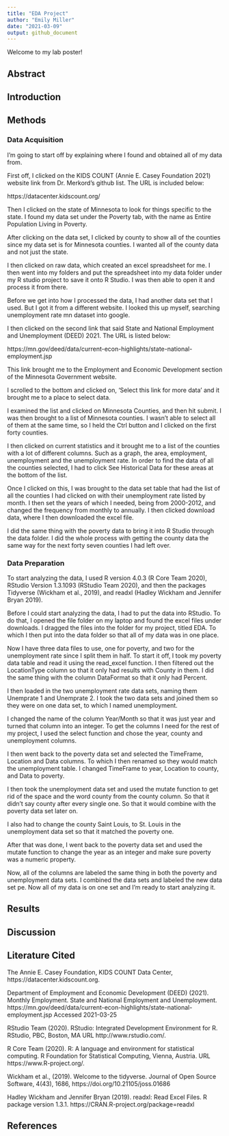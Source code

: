 ```yaml
---
title: "EDA Project"
author: "Emily Miller"
date: "2021-03-09"
output: github_document
---
```


Welcome to my lab poster!

## Abstract

## Introduction

## Methods

### Data Acquisition

I'm going to start off by explaining where I found and obtained all of my data 
from.

First off, I clicked on the KIDS COUNT (Annie E. Casey Foundation 2021) website 
link from Dr. Merkord's github list. The URL is included below:

https://datacenter.kidscount.org/

Then I clicked on the state of Minnesota to look for things specific to the 
state. I found my data set under the Poverty tab, with the name as Entire 
Population Living in Poverty.

After clicking on the data set, I clicked by county to show all of the counties 
since my data set is for Minnesota counties. I wanted all of the county data and
not just the state.

I then clicked on raw data, which created an excel spreadsheet for me. I then 
went into my folders and put the spreadsheet into my data folder under my R 
studio project to save it onto R Studio. I was then able to open it and process 
it from there.

Before we get into how I processed the data, I had another data set that I used.
But I got it from a different website. I looked this up myself, searching 
unemployment rate mn dataset into google.

I then clicked on the second link that said State and National Employment and 
Unemployment (DEED) 2021. The URL is listed below:

https://mn.gov/deed/data/current-econ-highlights/state-national-employment.jsp

This link brought me to the Employment and Economic Development section of the 
Minnesota Government website.

I scrolled to the bottom and clicked on, 'Select this link for more data' and it 
brought me to a place to select data.

I examined the list and clicked on Minnesota Counties, and then hit submit. I 
was then brought to a list of Minnesota counties. I wasn't able to select all of
them at the same time, so I held the Ctrl button and I clicked on the first 
forty counties.

I then clicked on current statistics and it brought me to a list of the counties 
with a lot of different columns. Such as a graph, the area, employment, 
unemployment and the unemployment rate. In order to find the data of all the 
counties selected, I had to click See Historical Data for these areas at the 
bottom of the list.

Once I clicked on this, I was brought to the data set table that had the list of 
all the counties I had clicked on with their unemployment rate listed by month. 
I then set the years of which I needed, being from 2000-2012, and changed the 
frequency from monthly to annually. I then clicked download data, where I then 
downloaded the excel file.

I did the same thing with the poverty data to bring it into R Studio through the 
data folder. I did the whole process with getting the county data the same way 
for the next forty seven counties I had left over.

### Data Preparation

To start analyzing the data, I used R version 4.0.3 (R Core Team 2020), RStudio 
Version 1.3.1093 (RStudio Team 2020), and then the packages Tidyverse 
(Wickham et al., 2019), and readxl (Hadley Wickham and Jennifer Bryan 2019).

Before I could start analyzing the data, I had to put the data into RStudio. To 
do that, I opened the file folder on my laptop and found the excel files under 
downloads. I dragged the files into the folder for my project, titled EDA. To 
which I then put into the data folder so that all of my data was in one place.

Now I have three data files to use, one for poverty, and two for the 
unemployment rate since I split them in half. To start it off, I took my poverty 
data table and read it using the read_excel function. I then filtered out the LocationType column so that it only had results with County in them. I did the 
same thing with the column DataFormat so that it only had Percent.

I then loaded in the two unemployment rate data sets, naming them Unemprate 1 
and Unemprate 2. I took the two data sets and joined them so they were on one 
data set, to which I named unemployment.

I changed the name of the column Year/Month so that it was just year and turned 
that column into an integer. To get the columns I need for the rest of my 
project, I used the select function and chose the year, county and unemployment
columns.

I then went back to the poverty data set and selected the TimeFrame, Location 
and Data columns. To which I then renamed so they would match the unemployment 
table. I changed TimeFrame to year, Location to county, and Data to poverty.

I then took the unemployment data set and used the mutate function to get rid of 
the space and the word county from the county column. So that it didn't say 
county after every single one. So that it would combine with the poverty data 
set later on.

I also had to change the county Saint Louis, to St. Louis in the unemployment 
data set so that it matched the poverty one.

After that was done, I went back to the poverty data set and used the mutate 
function to change the year as an integer and make sure poverty was a numeric
property.

Now, all of the columns are labeled the same thing in both the poverty and
unemployment data sets. I combined the data sets and labeled the new data set 
pe. Now all of my data is on one set and I'm ready to start analyzing it.

## Results

## Discussion

## Literature Cited

The Annie E. Casey Foundation, KIDS COUNT Data Center, 
https://datacenter.kidscount.org.

Department of Employment and Economic Development (DEED) (2021). 
Monthly Employment. State and National Employment and Unemployment.
https://mn.gov/deed/data/current-econ-highlights/state-national-employment.jsp 
Accessed 2021-03-25

RStudio Team (2020). RStudio: Integrated
  Development Environment for R. RStudio, PBC,
  Boston, MA URL http://www.rstudio.com/.

R Core Team (2020). R: A language and environment 
for statistical computing. R Foundation for 
Statistical Computing, Vienna, Austria. 
URL https://www.R-project.org/.

Wickham et al., (2019). Welcome to the tidyverse.
  Journal of Open Source Software, 4(43), 1686,
  https://doi.org/10.21105/joss.01686
  
Hadley Wickham and Jennifer Bryan (2019). readxl:
  Read Excel Files. R package version 1.3.1.
  https://CRAN.R-project.org/package=readxl



## References


